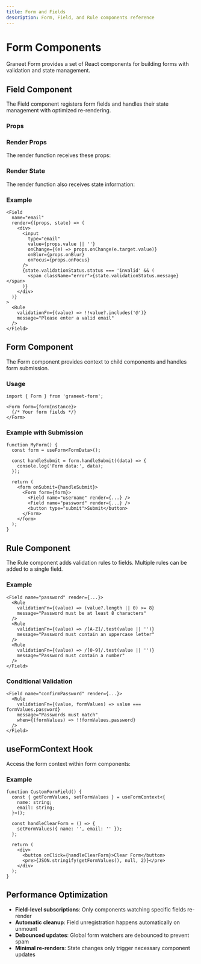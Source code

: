 ```yaml
---
title: Form and Fields
description: Form, Field, and Rule components reference
---
```


# Form Components

Graneet Form provides a set of React components for building forms with validation and state management.

## Field Component

The Field component registers form fields and handles their state management with optimized re-rendering.

### Props

<AutoTypeTable path="../../packages/graneet-form/src/form/components/field.tsx" name="FieldProps" />

### Render Props

The render function receives these props:

<AutoTypeTable path="../../packages/graneet-form/src/form/components/field.tsx" name="FieldRenderProps" />

### Render State

The render function also receives state information:

<AutoTypeTable path="../../packages/graneet-form/src/form/components/field.tsx" name="FieldRenderState" />

### Example

```tsx
<Field 
  name="email" 
  render={(props, state) => (
    <div>
      <input 
        type="email"
        value={props.value || ''}
        onChange={(e) => props.onChange(e.target.value)}
        onBlur={props.onBlur}
        onFocus={props.onFocus}
      />
      {state.validationStatus.status === 'invalid' && (
        <span className="error">{state.validationStatus.message}</span>
      )}
    </div>
  )}
>
  <Rule 
    validationFn={(value) => !!value?.includes('@')} 
    message="Please enter a valid email" 
  />
</Field>
```

## Form Component

The Form component provides context to child components and handles form submission.

### Usage

```tsx
import { Form } from 'graneet-form';

<Form form={formInstance}>
  {/* Your form fields */}
</Form>
```

### Example with Submission

```tsx
function MyForm() {
  const form = useForm<FormData>();
  
  const handleSubmit = form.handleSubmit((data) => {
    console.log('Form data:', data);
  });

  return (
    <form onSubmit={handleSubmit}>
      <Form form={form}>
        <Field name="username" render={...} />
        <Field name="password" render={...} />
        <button type="submit">Submit</button>
      </Form>
    </form>
  );
}
```

## Rule Component

The Rule component adds validation rules to fields. Multiple rules can be added to a single field.

### Example

```tsx
<Field name="password" render={...}>
  <Rule 
    validationFn={(value) => (value?.length || 0) >= 8}
    message="Password must be at least 8 characters"
  />
  <Rule 
    validationFn={(value) => /[A-Z]/.test(value || '')}
    message="Password must contain an uppercase letter"
  />
  <Rule 
    validationFn={(value) => /[0-9]/.test(value || '')}
    message="Password must contain a number"
  />
</Field>
```

### Conditional Validation

```tsx
<Field name="confirmPassword" render={...}>
  <Rule 
    validationFn={(value, formValues) => value === formValues.password}
    message="Passwords must match"
    when={(formValues) => !!formValues.password}
  />
</Field>
```

## useFormContext Hook

Access the form context within form components:

<AutoTypeTable path="../../packages/graneet-form/src/form/contexts/form-context.ts" name="useFormContext" />

### Example

```tsx
function CustomFormField() {
  const { getFormValues, setFormValues } = useFormContext<{
    name: string;
    email: string;
  }>();

  const handleClearForm = () => {
    setFormValues({ name: '', email: '' });
  };

  return (
    <div>
      <button onClick={handleClearForm}>Clear Form</button>
      <pre>{JSON.stringify(getFormValues(), null, 2)}</pre>
    </div>
  );
}
```

## Performance Optimization

- **Field-level subscriptions**: Only components watching specific fields re-render
- **Automatic cleanup**: Field unregistration happens automatically on unmount
- **Debounced updates**: Global form watchers are debounced to prevent spam
- **Minimal re-renders**: State changes only trigger necessary component updates